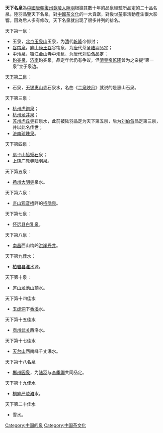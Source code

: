 '''天下名泉'''為[[中國|中國]][[唐朝|唐朝]][[復州|復州]][[竟陵县|竟陵人]][[陸羽|陸羽]]根據其數十年的品泉經驗所品定的二十品名泉。陸羽品鑒天下名泉，對[[中國茶文化|中國茶文化]]的一大貢獻，對後世[[茶|茶]]事活動產生很大影響。因為后人多有修改，天下名泉就出现了很多并列的排名。

天下第一泉：
* 玉泉，[[北京|北京]][[玉泉山|玉泉山]]玉泉，为[[清|清]]代[[乾隆|乾隆]]帝御封；
* [[谷帘泉|谷帘泉]]，[[庐山|庐山]][[康王谷|康王谷]]谷帘泉，为[[唐|唐]]代茶圣[[陆羽|陆羽]]品定；
* [[中泠泉|中泠泉]]，[[镇江|镇江]][[金山寺|金山寺]]中泠泉，为唐代[[刘伯刍|刘伯刍]]品定；
* [[趵突泉|趵突泉]]，[[济南|济南]]趵突泉，品定年代仍有争议，但[[清朝|清]][[皇帝|皇帝]][[乾隆|乾隆]]曾为之亲提“第一泉”立于泉边。

[[天下第二泉|天下第二泉]]：
* 石泉，[[无锡|无锡]][[惠山寺|惠山寺]]石泉水，名曲《[[二泉映月|二泉映月]]》就说的是惠山石泉。

天下第三泉：
* [[杭州|杭州]][[虎跑泉|虎跑泉]]；
* [[杭州|杭州]][[龙井泉|龙井泉]]；
* [[苏州|苏州]][[虎丘寺|虎丘寺]]石泉水，此前被陆羽品定为天下第五泉，后为[[刘伯刍|刘伯刍]]品定第三泉，并以此名传世；
* [[济南|济南]][[珍珠泉_(济南)|珍珠泉]]。

天下第四泉：
* [[扇子山|扇子山]][[蛤蟆石|蛤蟆石]]泉；
* [[上饶|上饶]][[广教寺|广教寺]][[陆羽泉|陆羽泉]]。

天下第五泉：
* [[扬州|扬州]][[大明寺|大明寺]]泉水。

天下第六泉：
* [[庐山|庐山]][[观音桥|观音桥]]畔的[[招隐泉|招隐泉]]。

天下第七泉：
* [[怀远县|怀远县]][[白乳泉|白乳泉]]。

天下第八泉：
* [[南昌|南昌]]西山梅岭[[洪崖丹井|洪崖丹井]]。

天下第九佳水：
* [[柏岩县|柏岩县]][[淮水|淮水]]源。

天下第十泉：
* [[庐山|庐山]][[龙池山|龙池山]]顶水。

天下第十四佳水
* [[玉虚洞|玉虚洞]]下[[香溪|香溪]]水。

天下第十五佳水
* [[商州|商州]][[武关|武关]]西洛水。

天下第十七佳水
* [[天台山_(浙江)|天台山]]西南峰千丈瀑水。

天下第十八名泉
* [[郴州|郴州]][[园泉|园泉]]，为[[陆羽|陆羽]]与[[李季卿|李季卿]]共同品定。

天下第十九佳水
* [[桐庐|桐庐]][[严陵滩|严陵滩]]水。

天下第二十佳水
* 雪水。

[[Category:中国的泉|Category:中国的泉]]
[[Category:中国茶文化|Category:中国茶文化]]